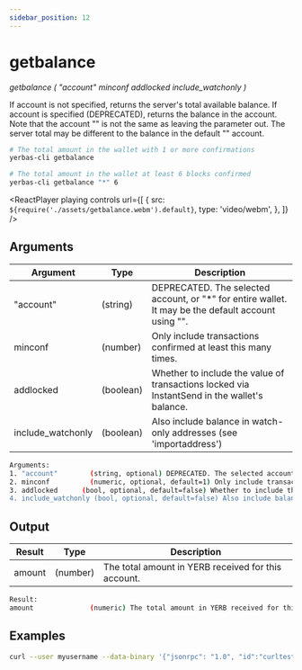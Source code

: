 ```yaml
---
sidebar_position: 12
---
```



# getbalance

_getbalance ( "account" minconf addlocked include_watchonly )_

If account is not specified, returns the server's total available balance.
If account is specified (DEPRECATED), returns the balance in the account.
Note that the account "" is not the same as leaving the parameter out.
The server total may be different to the balance in the default "" account.

```bash
# The total amount in the wallet with 1 or more confirmations
yerbas-cli getbalance

# The total amount in the wallet at least 6 blocks confirmed
yerbas-cli getbalance "*" 6
```

<ReactPlayer
  playing
  controls
  url={[
    {
      src: `${require('./assets/getbalance.webm').default}`,
      type: 'video/webm',
    },
  ]}
/>

## Arguments

| Argument          | Type      | Description                                                                                          |
| ----------------- | --------- | ---------------------------------------------------------------------------------------------------- |
| "account"         | (string)  | DEPRECATED. The selected account, or "\*" for entire wallet. It may be the default account using "". |
| minconf           | (number)  | Only include transactions confirmed at least this many times.                                        |
| addlocked         | (boolean) | Whether to include the value of transactions locked via InstantSend in the wallet's balance.         |
| include_watchonly | (boolean) | Also include balance in watch-only addresses (see 'importaddress')                                   |

```bash
Arguments:
1. "account"        (string, optional) DEPRECATED. The selected account, or "*" for entire wallet. It may be the default account using "".
2. minconf          (numeric, optional, default=1) Only include transactions confirmed at least this many times.
3. addlocked      (bool, optional, default=false) Whether to include the value of transactions locked via InstantSend in the wallet's balance.
4. include_watchonly (bool, optional, default=false) Also include balance in watch-only addresses (see 'importaddress')
```

## Output

| Result | Type     | Description                                        |
| ------ | -------- | -------------------------------------------------- |
| amount | (number) | The total amount in YERB received for this account. |

```bash
Result:
amount              (numeric) The total amount in YERB received for this account.
```

## Examples

```bash
curl --user myusername --data-binary '{"jsonrpc": "1.0", "id":"curltest", "method": "getbalance", "params": ["*", 6] }' -H 'content-type: text/plain;' http://127.0.0.1:9998/
```

